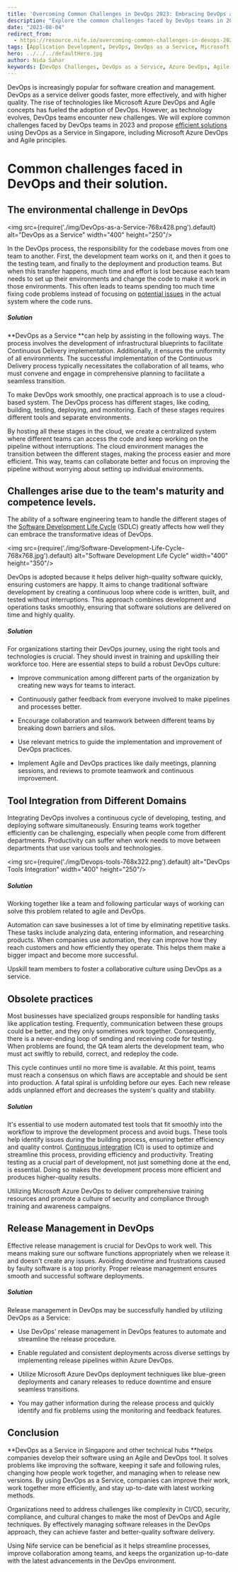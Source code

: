 ```yaml
---
title: 'Overcoming Common Challenges in DevOps 2023: Embracing DevOps as a Service'
description: "Explore the common challenges faced by DevOps teams in 2023 and discover how embracing DevOps as a Service can provide effective solutions. This blog covers issues related to environmental setup, team competence, tool integration, obsolete practices, and release management. Learn how to leverage Microsoft Azure DevOps and Agile principles to optimize your DevOps processes and enhance software delivery."
date: "2023-08-04"
redirect_from: 
  - https://resource.nife.io/overcoming-common-challenges-in-devops-2023-embracing-devops-as-a-service/
tags: [Application Development, DevOps, DevOps as a Service, Microsoft Azure, Software Development]
hero: ../../../defaultHero.jpg
author: Nida Sahar
keywords: [DevOps Challenges, DevOps as a Service, Azure DevOps, Agile Principles, Release Management, Software Development]
---
```


DevOps is increasingly popular for software creation and management. DevOps as a service deliver goods faster, more effectively, and with higher quality. The rise of technologies like Microsoft Azure DevOps and Agile concepts has fueled the adoption of DevOps. However, as technology evolves, DevOps teams encounter new challenges. We will explore common challenges faced by DevOps teams in 2023 and propose [efficient solutions](/blog/efficient-deployment-of-computer-vision-solutions-with-edge-computing/) using DevOps as a Service in Singapore, including Microsoft Azure DevOps and Agile principles.

# **Common challenges faced in DevOps and their solution.**

## **The environmental challenge in DevOps**


<img src={require('./img/DevOps-as-a-Service-768x428.png').default} alt="DevOps as a Service" width="400" height="250"/>
<br/>



 
In the DevOps process, the responsibility for the codebase moves from one team to another. First, the development team works on it, and then it goes to the testing team, and finally to the deployment and production teams. But when this transfer happens, much time and effort is lost because each team needs to set up their environments and change the code to make it work in those environments. This often leads to teams spending too much time fixing code problems instead of focusing on [potential issues](/blog/potential-issues-with-ci-cd-in-finance-and-how-we-can-solve-them/) in the actual system where the code runs.

##### **Solution**

**DevOps as a Service **can help by assisting in the following ways. The process involves the development of infrastructural blueprints to facilitate Continuous Delivery implementation. Additionally, it ensures the uniformity of all environments. The successful implementation of the Continuous Delivery process typically necessitates the collaboration of all teams, who must convene and engage in comprehensive planning to facilitate a seamless transition.

To make DevOps work smoothly, one practical approach is to use a cloud-based system. The DevOps process has different stages, like coding, building, testing, deploying, and monitoring. Each of these stages requires different tools and separate environments.

By hosting all these stages in the cloud, we create a centralized system where different teams can access the code and keep working on the pipeline without interruptions. The cloud environment manages the transition between the different stages, making the process easier and more efficient. This way, teams can collaborate better and focus on improving the pipeline without worrying about setting up individual environments.

## **Challenges arise due to the team's maturity and competence levels.**

The ability of a software engineering team to handle the different stages of the [Software Development Life Cycle](https://www.atlassian.com/agile/software-development/sdlc) (SDLC) greatly affects how well they can embrace the transformative ideas of DevOps.


<img src={require('./img/Software-Development-Life-Cycle-768x768.jpg').default} alt="Software Development Life Cycle" width="400" height="350"/>
<br/>


 
DevOps is adopted because it helps deliver high-quality software quickly, ensuring customers are happy. It aims to change traditional software development by creating a continuous loop where code is written, built, and tested without interruptions. This approach combines development and operations tasks smoothly, ensuring that software solutions are delivered on time and highly quality.

##### **Solution**



For organizations starting their DevOps journey, using the right tools and technologies is crucial. They should invest in training and upskilling their workforce too. Here are essential steps to build a robust DevOps culture:

- Improve communication among different parts of the organization by creating new ways for teams to interact.

* Continuously gather feedback from everyone involved to make pipelines and processes better.

- Encourage collaboration and teamwork between different teams by breaking down barriers and silos.

* Use relevant metrics to guide the implementation and improvement of DevOps practices.

- Implement Agile and DevOps practices like daily meetings, planning sessions, and reviews to promote teamwork and continuous improvement.

## **Tool Integration from Different Domains**

Integrating DevOps involves a continuous cycle of developing, testing, and deploying software simultaneously. Ensuring teams work together efficiently can be challenging, especially when people come from different departments. Productivity can suffer when work needs to move between departments that use various tools and technologies.


<img src={require('./img/Devops-tools-768x322.png').default} alt="DevOps Tools Integration" width="400" height="250"/>
<br/>


 
##### **Solution**


Working together like a team and following particular ways of working can solve this problem related to agile and DevOps.

Automation can save businesses a lot of time by eliminating repetitive tasks. These tasks include analyzing data, entering information, and researching products. When companies use automation, they can improve how they reach customers and how efficiently they operate. This helps them make a bigger impact and become more successful.

Upskill team members to foster a collaborative culture using DevOps as a service.

## **Obsolete practices**

Most businesses have specialized groups responsible for handling tasks like application testing. Frequently, communication between these groups could be better, and they only sometimes work together. Consequently, there is a never-ending loop of sending and receiving code for testing. When problems are found, the QA team alerts the development team, who must act swiftly to rebuild, correct, and redeploy the code.

This cycle continues until no more time is available. At this point, teams must reach a consensus on which flaws are acceptable and should be sent into production. A fatal spiral is unfolding before our eyes. Each new release adds unplanned effort and decreases the system's quality and stability.

##### **Solution**



It's essential to use modern automated test tools that fit smoothly into the workflow to improve the development process and avoid bugs. These tools help identify issues during the building process, ensuring better efficiency and quality control. [Continuous integration](/blog/understanding-continuous-integration-ci-and-continuous-deployment-cd-in-devops/) (CI) is used to optimize and streamline this process, providing efficiency and productivity. Treating testing as a crucial part of development, not just something done at the end, is essential. Doing so makes the development process more efficient and produces higher-quality results.

Utilizing Microsoft Azure DevOps to deliver comprehensive training resources and promote a culture of security and compliance through training and awareness campaigns.

## **Release Management in DevOps**

Effective release management is crucial for DevOps to work well. This means making sure our software functions appropriately when we release it and doesn't create any issues. Avoiding downtime and frustrations caused by faulty software is a top priority. Proper release management ensures smooth and successful software deployments.

##### **Solution**

Release management in DevOps may be successfully handled by utilizing DevOps as a Service:

- Use DevOps' release management in DevOps features to automate and streamline the release procedure.

* Enable regulated and consistent deployments across diverse settings by implementing release pipelines within Azure DevOps.

- Utilize Microsoft Azure DevOps deployment techniques like blue-green deployments and canary releases to reduce downtime and ensure seamless transitions.

* You may gather information during the release process and quickly identify and fix problems using the monitoring and feedback features.

## **Conclusion**

**DevOps as a Service in Singapore and other technical hubs **helps companies develop their software using an Agile and DevOps tool. It solves problems like improving the software, keeping it safe and following rules, changing how people work together, and managing when to release new versions. By using DevOps as a Service, companies can improve their work, work together more efficiently, and stay up-to-date with latest working methods.

Organizations need to address challenges like complexity in CI/CD, security, compliance, and cultural changes to make the most of DevOps and Agile techniques. By effectively managing software releases in the DevOps approach, they can achieve faster and better-quality software delivery.

Using Nife service can be beneficial as it helps streamline processes, improve collaboration among teams, and keeps the organization up-to-date with the latest advancements in the DevOps environment.

